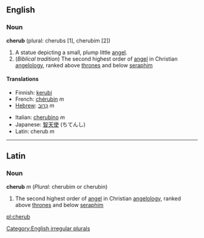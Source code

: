 ==English==

===Noun===
'''cherub''' (plural: cherubs [1], cherubim [2])

#A statue depicting a small, plump little [[angel]].
#(''Biblical tradition'') The second highest order of [[angel]] in Christian [[angelology]], ranked above [[throne]]s and below [[seraph]]im

====Translations====
{{top}}
*Finnish: [[kerubi]]
*French: [[chérubin]] ''m''
*[[Hebrew]]: [[כרוב|כְּרוּב]] ''m''
{{mid}}
*Italian: [[cherubino]] ''m''
*Japanese: [[智天使]] (ちてんし)
*Latin: cherub ''m''
{{bottom}}

[[Category:English irregular plurals]]

----

==Latin==
===Noun===
'''cherub''' ''m'' (''Plural:'' cherubim or cherubin)

#The second highest order of [[angel]] in Christian [[angelology]], ranked above [[throne]]s and below [[seraph]]im

[[pl:cherub]]